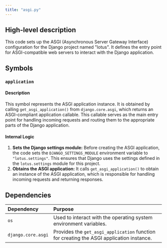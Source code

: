 ```yaml
---
title: "asgi.py"
---
```


## High-level description
This code sets up the ASGI (Asynchronous Server Gateway Interface) configuration for the Django project named "lotus". It defines the entry point for ASGI-compatible web servers to interact with the Django application.

## Symbols

### `application`
#### Description
This symbol represents the ASGI application instance. It is obtained by calling `get_asgi_application()` from `django.core.asgi`, which returns an ASGI-compliant application callable. This callable serves as the main entry point for handling incoming requests and routing them to the appropriate parts of the Django application.

#### Internal Logic
1. **Sets the Django settings module:** Before creating the ASGI application, the code sets the `DJANGO_SETTINGS_MODULE` environment variable to `"lotus.settings"`. This ensures that Django uses the settings defined in the `lotus.settings` module for this project.
2. **Obtains the ASGI application:** It calls `get_asgi_application()` to obtain an instance of the ASGI application, which is responsible for handling incoming requests and returning responses.

## Dependencies
| Dependency | Purpose |
|:-----------|:--------|
| `os` | Used to interact with the operating system environment variables. |
| `django.core.asgi` | Provides the `get_asgi_application` function for creating the ASGI application instance. |
